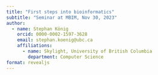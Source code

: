 ```yaml
---
title: "First steps into bioinformatics"
subtitle: "Seminar at MBIM, Nov 30, 2023"
author:
  - name: Stephan König
    orcid: 0000-0002-1597-3628
    email: stephan.koenig@ubc.ca
    affiliations:
      - name: Skylight, University of British Columbia
        department: Computer Science
format: revealjs
---
```


